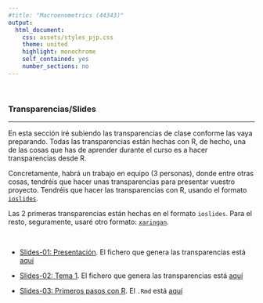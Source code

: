 ```yaml
---
#title: "Macroenometrics (44343)"
output:
  html_document:
    css: assets/styles_pjp.css
    theme: united
    highlight: monochrome 
    self_contained: yes
    number_sections: no
---
```


<br>

### Transparencias/Slides

-------------------

En esta sección iré subiendo las transparencias de clase conforme las vaya preparando. Todas las transparencias están hechas con R, de hecho, una de las cosas que has de aprender durante el curso es a hacer transparencias desde R. 

Concretamente, habrá un trabajo en equipo (3 personas), donde entre otras cosas, tendréis que hacer unas transparencias para presentar vuestro proyecto. Tendréis que hacer las transparencias con R, usando el formato [`ioslides`](https://bookdown.org/yihui/rmarkdown/ioslides-presentation.html){target="_blank"}. 

Las 2 primeras transparencias están hechas en el formato `ioslides`. Para el resto, seguramente, usaré otro formato: [`xaringan`](https://bookdown.org/yihui/rmarkdown/xaringan.html){target="_blank"}.

<br>

- [Slides-01: Presentación](./slides/ss_01_presentacion/ss_01_presentacion-curso.html){target="_blank"}. El fichero que genera las transparencias está [aquí](./slides/ss_01_presentacion/ss_01_presentacion-curso.Rmd)


- [Slides-02: Tema 1](./slides/ss_02_tema-1/ss_02_tema-1.html){target="_blank"}. El fichero que genera las transparencias está [aquí](./slides/ss_02_tema-1/ss_02_tema-1.Rmd)


- [Slides-03: Primeros pasos con R](./slides/ss_03_inicio-curso/ss_03_primeros-pasos.html){target="_blank"}. El `.Rmd` está [aquí](./slides/ss_03_inicio-curso/ss_03_primeros-pasos.Rmd)


<br><br>
